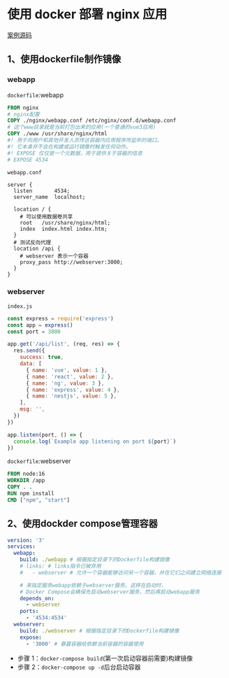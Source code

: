 
# 使用 docker 部署 nginx 应用

<div className='flex'>
  <span>
    <Underline>
      <a href='https://github.com/linzhe141/blog/tree/main/app/blog/docker/nginx-app'>
        <span>案例源码</span>
      </a>
    </Underline>
  </span>
</div>

## 1、使用dockerfile制作镜像

### webapp

`dockerfile`:webapp

```dockerfile filename="Dockerfile"
FROM nginx
# nginx配置
COPY ./nginx/webapp.conf /etc/nginx/conf.d/webapp.conf
# 这个www目录就是当前打包出来的应用(一个普通的vue3应用)
COPY ./www /usr/share/nginx/html
#! 用于向用户和其他开发人员传达容器内应用程序所监听的端口。
#! 它本身并不会在构建或运行镜像时触发任何动作。
#! EXPOSE 仅仅是一个元数据，用于提供关于容器的信息
# EXPOSE 4534
```

`webapp.conf`

```nginx filename="webapp.conf"
server {
  listen       4534;
  server_name  localhost;

  location / {
    # 可以使用数据卷共享
    root   /usr/share/nginx/html;
    index  index.html index.htm;
  }
  # 测试反向代理
  location /api {
    # webserver 表示一个容器
    proxy_pass http://webserver:3000;
  }
}
```

### webserver

`index.js`

```js filename="index.js"
const express = require('express')
const app = express()
const port = 3000

app.get('/api/list', (req, res) => {
  res.send({
    success: true,
    data: [
      { name: 'vue', value: 1 },
      { name: 'react', value: 2 },
      { name: 'ng', value: 3 },
      { name: 'express', value: 4 },
      { name: 'nestjs', value: 5 },
    ],
    msg: '',
  })
})

app.listen(port, () => {
  console.log(`Example app listening on port ${port}`)
})
```

`dockerfile`:webserver

```dockerfile filename="Dockerfile"
FROM node:16
WORKDIR /app
COPY . .
RUN npm install
CMD ["npm", "start"]
```

## 2、使用dockder compose管理容器

```yml filename="docker-compose.yml"
version: '3'
services:
  webapp:
    build: ./webapp # 根据指定目录下的Dockerfile构建镜像
    # links: # links指令已被弃用
    #   - webserver # 允许一个容器能够访问另一个容器，并在它们之间建立网络连接

    # 来指定服务webapp依赖于webserver服务。这样在启动时，
    # Docker Compose会确保先启动webserver服务，然后再启动webapp服务
    depends_on:
      - webserver
    ports:
      - '4534:4534'
  webserver:
    build: ./webserver # 根据指定目录下的Dockerfile构建镜像
    expose:
      - '3000' # 暴露容器给依赖当前容器的容器使用
```

- 步骤 1：`docker-compose build`(第一次启动容器前需要)构建镜像
- 步骤 2：`docker-compose up -d`后台启动容器
